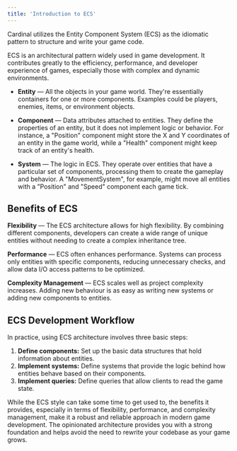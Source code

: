 ```yaml
---
title: 'Introduction to ECS'
---
```


Cardinal utilizes the Entity Component System (ECS) as the idiomatic pattern to structure and write your game code.

ECS is an architectural pattern widely used in game development. It contributes greatly to the efficiency, performance, and developer experience of games, especially those with complex and dynamic environments.

- **Entity** — All the objects in your game world. They're essentially containers for one or more components. Examples could be players, enemies, items, or environment objects.

- **Component** — Data attributes attached to entities. They define the properties of an entity, but it does not implement logic or behavior. For instance, a "Position" component might store the X and Y coordinates of an entity in the game world, while a "Health" component might keep track of an entity's health.

- **System** — The logic in ECS. They operate over entities that have a particular set of components, processing them to create the gameplay and behavior. A "MovementSystem", for example, might move all entities with a "Position" and "Speed" component each game tick.

## Benefits of ECS
**Flexibility** — The ECS architecture allows for high flexibility. By combining different components, developers can create a wide range of unique entities without needing to create a complex inheritance tree.

**Performance** — ECS often enhances performance. Systems can process only entities with specific components, reducing unnecessary checks, and allow data I/O access patterns to be optimized.

**Complexity Management** — ECS scales well as project complexity increases. Adding new behaviour is as easy as writing new systems or adding new components to entities.

## ECS Development Workflow

In practice, using ECS architecture involves three basic steps:
1. **Define components:** Set up the basic data structures that hold information about entities.
2. **Implement systems:** Define systems that provide the logic behind how entities behave based on their components.
3. **Implement queries:** Define queries that allow clients to read the game state.

While the ECS style can take some time to get used to, the benefits it provides, especially in terms of flexibility, performance, and complexity management, make it a robust and reliable approach in modern game development. The opinionated architecture provides you with a strong foundation and helps avoid the need to rewrite your codebase as your game grows. 